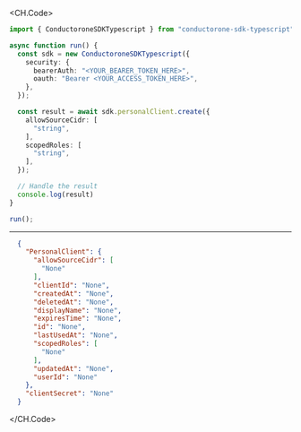 
<CH.Code>
```typescript Create.ts
import { ConductoroneSDKTypescript } from "conductorone-sdk-typescript";

async function run() {
  const sdk = new ConductoroneSDKTypescript({
    security: {
      bearerAuth: "<YOUR_BEARER_TOKEN_HERE>",
      oauth: "Bearer <YOUR_ACCESS_TOKEN_HERE>",
    },
  });

  const result = await sdk.personalClient.create({
    allowSourceCidr: [
      "string",
    ],
    scopedRoles: [
      "string",
    ],
  });

  // Handle the result
  console.log(result)
}

run();
```
---

```json Example Response
  {
    "PersonalClient": {
      "allowSourceCidr": [
        "None"
      ],
      "clientId": "None",
      "createdAt": "None",
      "deletedAt": "None",
      "displayName": "None",
      "expiresTime": "None",
      "id": "None",
      "lastUsedAt": "None",
      "scopedRoles": [
        "None"
      ],
      "updatedAt": "None",
      "userId": "None"
    },
    "clientSecret": "None"
  }
```
</CH.Code>
